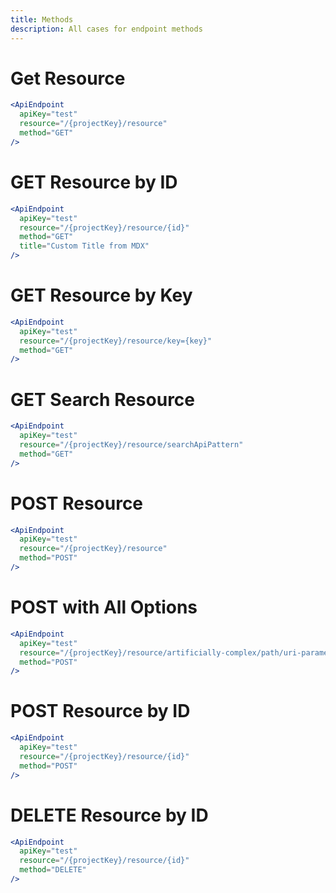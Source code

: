 ```yaml
---
title: Methods
description: All cases for endpoint methods
---
```



# Get Resource

```jsx
<ApiEndpoint
  apiKey="test"
  resource="/{projectKey}/resource"
  method="GET"
/>
```

<ApiEndpoint apiKey="test" resource="/{projectKey}/resource" method="GET" />

# GET Resource by ID

```jsx
<ApiEndpoint
  apiKey="test"
  resource="/{projectKey}/resource/{id}"
  method="GET"
  title="Custom Title from MDX"
/>
```

<ApiEndpoint
  apiKey="test"
  resource="/{projectKey}/resource/{id}"
  method="GET"
  title="Custom Title from MDX"
/>

# GET Resource by Key

```jsx
<ApiEndpoint
  apiKey="test"
  resource="/{projectKey}/resource/key={key}"
  method="GET"
/>
```

<ApiEndpoint
  apiKey="test"
  resource="/{projectKey}/resource/key={key}"
  method="GET"
/>

# GET Search Resource

```jsx
<ApiEndpoint
  apiKey="test"
  resource="/{projectKey}/resource/searchApiPattern"
  method="GET"
/>
```

<ApiEndpoint
  apiKey="test"
  resource="/{projectKey}/resource/searchApiPattern"
  method="GET"
/>

# POST Resource

```jsx
<ApiEndpoint
  apiKey="test"
  resource="/{projectKey}/resource"
  method="POST"
/>
```

<ApiEndpoint apiKey="test" resource="/{projectKey}/resource" method="POST" />

# POST with All Options

```jsx
<ApiEndpoint
  apiKey="test"
  resource="/{projectKey}/resource/artificially-complex/path/uri-parameter-one={uriParameterOne}/{uriParameterTwo}"
  method="POST"
/>
```

<ApiEndpoint
  apiKey="test"
  resource="/{projectKey}/resource/artificially-complex/path/uri-parameter-one={uriParameterOne}/{uriParameterTwo}"
  method="POST"
/>

# POST Resource by ID

```jsx
<ApiEndpoint
  apiKey="test"
  resource="/{projectKey}/resource/{id}"
  method="POST"
/>
```

<ApiEndpoint
  apiKey="test"
  resource="/{projectKey}/resource/{id}"
  method="POST"
/>

# DELETE Resource by ID

```jsx
<ApiEndpoint
  apiKey="test"
  resource="/{projectKey}/resource/{id}"
  method="DELETE"
/>
```

<ApiEndpoint
  apiKey="test"
  resource="/{projectKey}/resource/{id}"
  method="DELETE"
/>
